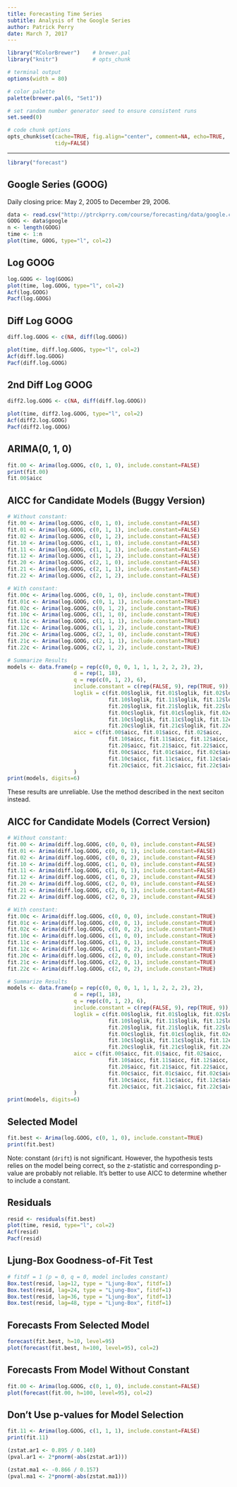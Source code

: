 ```yaml
---
title: Forecasting Time Series
subtitle: Analysis of the Google Series
author: Patrick Perry 
date: March 7, 2017
---
```


```r
library("RColorBrewer")    # brewer.pal
library("knitr")           # opts_chunk

# terminal output
options(width = 80)

# color palette
palette(brewer.pal(6, "Set1"))

# set random number generator seed to ensure consistent runs
set.seed(0)

# code chunk options
opts_chunk$set(cache=TRUE, fig.align="center", comment=NA, echo=TRUE,
               tidy=FALSE)
```



---

```r
library("forecast")
```


Google Series (GOOG)
--------------------
Daily closing price: May 2, 2005 to December 29, 2006.

```r
data <- read.csv("http://ptrckprry.com/course/forecasting/data/google.csv")
GOOG <- data$google
n <- length(GOOG)
time <- 1:n
plot(time, GOOG, type="l", col=2)
```


Log GOOG
--------

```r
log.GOOG <- log(GOOG)
plot(time, log.GOOG, type="l", col=2)
Acf(log.GOOG)
Pacf(log.GOOG)
```


Diff Log GOOG
-------------

```r
diff.log.GOOG <- c(NA, diff(log.GOOG))

plot(time, diff.log.GOOG, type="l", col=2)
Acf(diff.log.GOOG)
Pacf(diff.log.GOOG)
```


2nd Diff Log GOOG
-----------------

```r
diff2.log.GOOG <- c(NA, diff(diff.log.GOOG))

plot(time, diff2.log.GOOG, type="l", col=2)
Acf(diff2.log.GOOG)
Pacf(diff2.log.GOOG)
```


ARIMA(0, 1, 0)
--------------

```r
fit.00 <- Arima(log.GOOG, c(0, 1, 0), include.constant=FALSE)
print(fit.00)
fit.00$aicc
```


AICC for Candidate Models (Buggy Version)
-----------------------------------------

```r
# Without constant:
fit.00 <- Arima(log.GOOG, c(0, 1, 0), include.constant=FALSE)
fit.01 <- Arima(log.GOOG, c(0, 1, 1), include.constant=FALSE)
fit.02 <- Arima(log.GOOG, c(0, 1, 2), include.constant=FALSE)
fit.10 <- Arima(log.GOOG, c(1, 1, 0), include.constant=FALSE)
fit.11 <- Arima(log.GOOG, c(1, 1, 1), include.constant=FALSE)
fit.12 <- Arima(log.GOOG, c(1, 1, 2), include.constant=FALSE)
fit.20 <- Arima(log.GOOG, c(2, 1, 0), include.constant=FALSE)
fit.21 <- Arima(log.GOOG, c(2, 1, 1), include.constant=FALSE)
fit.22 <- Arima(log.GOOG, c(2, 1, 2), include.constant=FALSE)

# With constant:
fit.00c <- Arima(log.GOOG, c(0, 1, 0), include.constant=TRUE)
fit.01c <- Arima(log.GOOG, c(0, 1, 1), include.constant=TRUE)
fit.02c <- Arima(log.GOOG, c(0, 1, 2), include.constant=TRUE)
fit.10c <- Arima(log.GOOG, c(1, 1, 0), include.constant=TRUE)
fit.11c <- Arima(log.GOOG, c(1, 1, 1), include.constant=TRUE)
fit.12c <- Arima(log.GOOG, c(1, 1, 2), include.constant=TRUE)
fit.20c <- Arima(log.GOOG, c(2, 1, 0), include.constant=TRUE)
fit.21c <- Arima(log.GOOG, c(2, 1, 1), include.constant=TRUE)
fit.22c <- Arima(log.GOOG, c(2, 1, 2), include.constant=TRUE)

# Summarize Results
models <- data.frame(p = rep(c(0, 0, 0, 1, 1, 1, 2, 2, 2), 2),
                     d = rep(1, 18),
                     q = rep(c(0, 1, 2), 6),
                     include.constant = c(rep(FALSE, 9), rep(TRUE, 9)),
                     loglik = c(fit.00$loglik, fit.01$loglik, fit.02$loglik,
                                fit.10$loglik, fit.11$loglik, fit.12$loglik,
                                fit.20$loglik, fit.21$loglik, fit.22$loglik,
                                fit.00c$loglik, fit.01c$loglik, fit.02c$loglik,
                                fit.10c$loglik, fit.11c$loglik, fit.12c$loglik,
                                fit.20c$loglik, fit.21c$loglik, fit.22c$loglik),
                     aicc = c(fit.00$aicc, fit.01$aicc, fit.02$aicc,
                                fit.10$aicc, fit.11$aicc, fit.12$aicc,
                                fit.20$aicc, fit.21$aicc, fit.22$aicc,
                                fit.00c$aicc, fit.01c$aicc, fit.02c$aicc,
                                fit.10c$aicc, fit.11c$aicc, fit.12c$aicc,
                                fit.20c$aicc, fit.21c$aicc, fit.22c$aicc)
                     )
print(models, digits=6)
```
These results are unreliable.  Use the method described in the next seciton
instead.




AICC for Candidate Models (Correct Version)
-------------------------------------------

```r
# Without constant:
fit.00 <- Arima(diff.log.GOOG, c(0, 0, 0), include.constant=FALSE)
fit.01 <- Arima(diff.log.GOOG, c(0, 0, 1), include.constant=FALSE)
fit.02 <- Arima(diff.log.GOOG, c(0, 0, 2), include.constant=FALSE)
fit.10 <- Arima(diff.log.GOOG, c(1, 0, 0), include.constant=FALSE)
fit.11 <- Arima(diff.log.GOOG, c(1, 0, 1), include.constant=FALSE)
fit.12 <- Arima(diff.log.GOOG, c(1, 0, 2), include.constant=FALSE)
fit.20 <- Arima(diff.log.GOOG, c(2, 0, 0), include.constant=FALSE)
fit.21 <- Arima(diff.log.GOOG, c(2, 0, 1), include.constant=FALSE)
fit.22 <- Arima(diff.log.GOOG, c(2, 0, 2), include.constant=FALSE)

# With constant:
fit.00c <- Arima(diff.log.GOOG, c(0, 0, 0), include.constant=TRUE)
fit.01c <- Arima(diff.log.GOOG, c(0, 0, 1), include.constant=TRUE)
fit.02c <- Arima(diff.log.GOOG, c(0, 0, 2), include.constant=TRUE)
fit.10c <- Arima(diff.log.GOOG, c(1, 0, 0), include.constant=TRUE)
fit.11c <- Arima(diff.log.GOOG, c(1, 0, 1), include.constant=TRUE)
fit.12c <- Arima(diff.log.GOOG, c(1, 0, 2), include.constant=TRUE)
fit.20c <- Arima(diff.log.GOOG, c(2, 0, 0), include.constant=TRUE)
fit.21c <- Arima(diff.log.GOOG, c(2, 0, 1), include.constant=TRUE)
fit.22c <- Arima(diff.log.GOOG, c(2, 0, 2), include.constant=TRUE)

# Summarize Results
models <- data.frame(p = rep(c(0, 0, 0, 1, 1, 1, 2, 2, 2), 2),
                     d = rep(1, 18),
                     q = rep(c(0, 1, 2), 6),
                     include.constant = c(rep(FALSE, 9), rep(TRUE, 9)),
                     loglik = c(fit.00$loglik, fit.01$loglik, fit.02$loglik,
                                fit.10$loglik, fit.11$loglik, fit.12$loglik,
                                fit.20$loglik, fit.21$loglik, fit.22$loglik,
                                fit.00c$loglik, fit.01c$loglik, fit.02c$loglik,
                                fit.10c$loglik, fit.11c$loglik, fit.12c$loglik,
                                fit.20c$loglik, fit.21c$loglik, fit.22c$loglik),
                     aicc = c(fit.00$aicc, fit.01$aicc, fit.02$aicc,
                                fit.10$aicc, fit.11$aicc, fit.12$aicc,
                                fit.20$aicc, fit.21$aicc, fit.22$aicc,
                                fit.00c$aicc, fit.01c$aicc, fit.02c$aicc,
                                fit.10c$aicc, fit.11c$aicc, fit.12c$aicc,
                                fit.20c$aicc, fit.21c$aicc, fit.22c$aicc)
                     )
print(models, digits=6)
```

Selected Model
--------------

```r
fit.best <- Arima(log.GOOG, c(0, 1, 0), include.constant=TRUE)
print(fit.best)
```

Note: constant (`drift`) is not significant.  However, the hypothesis tests
relies on the model being correct, so the z-statistic and corresponding
p-value are probably not reliable.  It's better to use AICC to determine
whether to include a constant.


Residuals
---------

```r
resid <- residuals(fit.best)
plot(time, resid, type="l", col=2)
Acf(resid)
Pacf(resid)
```


Ljung-Box Goodness-of-Fit Test
------------------------------

```r
# fitdf = 1 (p = 0, q = 0, model includes constant)
Box.test(resid, lag=12, type = "Ljung-Box", fitdf=1)
Box.test(resid, lag=24, type = "Ljung-Box", fitdf=1)
Box.test(resid, lag=36, type = "Ljung-Box", fitdf=1)
Box.test(resid, lag=48, type = "Ljung-Box", fitdf=1)
```



Forecasts From Selected Model
-----------------------------
```r
forecast(fit.best, h=10, level=95)
plot(forecast(fit.best, h=100, level=95), col=2)
```


Forecasts From Model Without Constant
-------------------------------------
```r
fit.00 <- Arima(log.GOOG, c(0, 1, 0), include.constant=FALSE)
plot(forecast(fit.00, h=100, level=95), col=2)
```


Don't Use p-values for Model Selection
--------------------------------------

```r
fit.11 <- Arima(log.GOOG, c(1, 1, 1), include.constant=FALSE)
print(fit.11)

(zstat.ar1 <- 0.895 / 0.140)
(pval.ar1 <- 2*pnorm(-abs(zstat.ar1)))

(zstat.ma1 <- -0.866 / 0.157)
(pval.ma1 <- 2*pnorm(-abs(zstat.ma1)))
```

